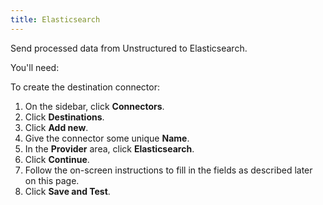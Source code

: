 ```yaml
---
title: Elasticsearch 
---
```


Send processed data from Unstructured to Elasticsearch.

You'll need:


<ElasticsearchPrerequisites />

To create the destination connector:

1. On the sidebar, click **Connectors**.
2. Click **Destinations**.
3. Click **Add new**.
4. Give the connector some unique **Name**.
5. In the **Provider** area, click **Elasticsearch**.
6. Click **Continue**. 
7. Follow the on-screen instructions to fill in the fields as described later on this page.
8. Click **Save and Test**.


<ElasticsearchFields />